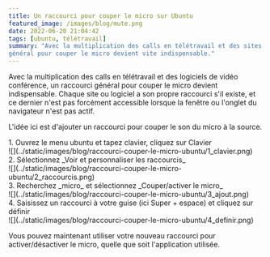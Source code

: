 ```yaml
---
title: Un raccourci pour couper le micro sur Ubuntu
featured_image: /images/blog/mute.png
date: 2022-06-20 21:04:42
tags: [ubuntu, télétravail]
summary: "Avec la multiplication des calls en télétravail et des sites ou logiciels de vidéo conférence, un raccourci
général pour couper le micro devient vite indispensable."
---
```


Avec la multiplication des calls en télétravail et des logiciels de vidéo conférence, un raccourci général pour couper
le micro devient indispensable. Chaque site ou logiciel a son propre raccourci s'il existe, et ce dernier n'est pas
forcément accessible lorsque la fenêtre ou l'onglet du navigateur n'est pas actif.

L'idée ici est d'ajouter un raccourci pour couper le son du micro à la source.

<div class="text-xl">
  <span class="text-secondary-500 dark:text-secondary-400">1.</span> Ouvrez le menu ubuntu et tapez
  clavier, cliquez sur Clavier
</div>
![](../static/images/blog/raccourci-couper-le-micro-ubuntu/1_clavier.png)

<div class="text-xl">
  <span class="text-secondary-500 dark:text-secondary-400">2.</span> Sélectionnez _Voir et
  personnaliser les raccourcis_
</div>
![](../static/images/blog/raccourci-couper-le-micro-ubuntu/2_raccourcis.png)

<div class="text-xl">
  <span class="text-secondary-500 dark:text-secondary-400">3.</span> Recherchez _micro_ et
  sélectionnez _Couper/activer le micro_
</div>
![](../static/images/blog/raccourci-couper-le-micro-ubuntu/3_ajout.png)

<div class="text-xl">
  <span class="text-secondary-500 dark:text-secondary-400">4.</span> Saisissez un raccourci à votre
  guise (ici Super + espace) et cliquez sur définir
</div>
![](../static/images/blog/raccourci-couper-le-micro-ubuntu/4_definir.png)

Vous pouvez maintenant utiliser votre nouveau raccourci pour activer/désactiver le micro, quelle que soit l'application
utilisée.
